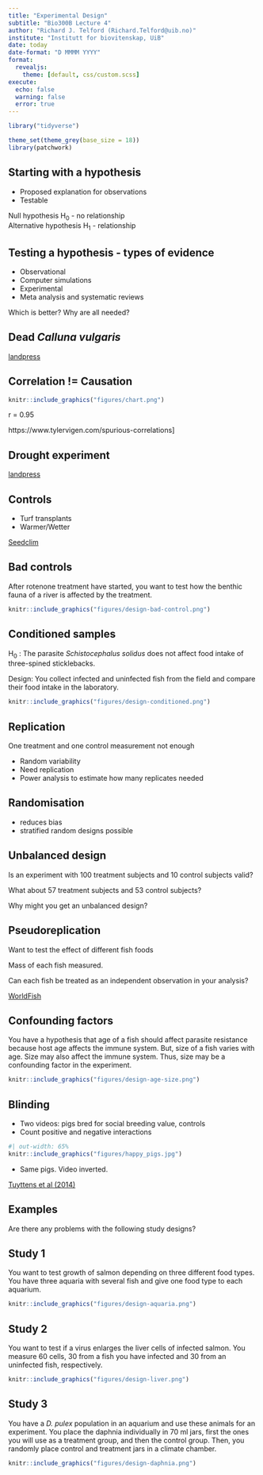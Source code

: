 ```yaml
---
title: "Experimental Design"
subtitle: "Bio300B Lecture 4"
author: "Richard J. Telford (Richard.Telford@uib.no)"
institute: "Institutt for biovitenskap, UiB"
date: today
date-format: "D MMMM YYYY"
format: 
  revealjs:
    theme: [default, css/custom.scss]
execute: 
  echo: false
  warning: false
  error: true
---
```



```r
library("tidyverse")

theme_set(theme_grey(base_size = 18))
library(patchwork)
```


## Starting with a hypothesis

- Proposed explanation for observations
- Testable

Null hypothesis H<sub>0</sub> - no relationship  
Alternative hypothesis H<sub>1</sub> - relationship


## Testing a hypothesis - types of evidence


- Observational
- Computer simulations
- Experimental
- Meta analysis and systematic reviews


Which is better? Why are all needed?


## Dead _Calluna vulgaris_{ background-image="figures/dead-calluna.jpg"}

::: aside
[landpress](https://www.uib.no/en/rg/EECRG/95156/landpress)
:::



## Correlation != Causation

```r
knitr::include_graphics("figures/chart.png")
```
r = 0.95

::: aside
https://www.tylervigen.com/spurious-correlations]
:::


## Drought experiment{ background-image="figures/EBYP1YCWkAMJXWp.jpeg"}

::: aside 
[landpress](https://www.uib.no/en/rg/EECRG/95156/landpress)
:::



## Controls{ background-image="figures/118.jpg"}

- Turf transplants
- Warmer/Wetter

::: aside
[Seedclim](https://audhalbritter.com/seedclim-large-scale-climate-change-experiment-in-the-western-norwegian-fjords/)
:::

## Bad controls

After rotenone treatment have started, you want to test how the benthic fauna
of a river is affected by the treatment.

```r
knitr::include_graphics("figures/design-bad-control.png")
```

## Conditioned samples

H~0~ : The parasite _Schistocephalus solidus_ does not affect food
intake of three-spined sticklebacks.

Design: You collect infected and uninfected fish from the
field and compare their food intake in the laboratory.

```r
knitr::include_graphics("figures/design-conditioned.png")
```


## Replication

One treatment and one control measurement not enough

- Random variability
- Need replication
- Power analysis to estimate how many replicates needed


## Randomisation

- reduces bias
- stratified random designs possible

## Unbalanced design

Is an experiment with 100 treatment subjects and 10 control subjects valid?

What about 57 treatment subjects and 53 control subjects?

Why might you get an unbalanced design?





## Pseudoreplication { background-image="figures/46695412244_66616e8523_c.jpg"}

Want to test the effect of different fish foods

Mass of each fish measured.

Can each fish be treated as an independent observation in your analysis?

::: aside
[WorldFish](https://www.flickr.com/photos/theworldfishcenter/46695412244)
:::


## Confounding factors

You have a hypothesis that age of a fish
should affect parasite resistance because  host age affects the immune
system. But, size of a fish varies with
age. Size may also affect the immune system. Thus, size may be a
confounding factor in the experiment.

```r
knitr::include_graphics("figures/design-age-size.png")
```


## Blinding

- Two videos: pigs bred for social breeding value, controls
- Count positive and negative interactions


```r
#| out-width: 65%
knitr::include_graphics("figures/happy_pigs.jpg")
```

- Same pigs. Video inverted.

::: aside
[Tuyttens et al (2014)](https://doi.org/10.1016/j.anbehav.2014.02.007)
:::

## Examples

Are there any problems
with the following study
designs?

## Study 1

You want to test growth of salmon depending
on three different food types. 
You have three aquaria with
several fish and give one food type to each aquarium.

```r
knitr::include_graphics("figures/design-aquaria.png")
```

## Study 2

You want to test if a virus enlarges the
liver cells of infected salmon.
You measure 60 cells, 30 from a fish you have infected and 30 from an uninfected fish, respectively.

```r
knitr::include_graphics("figures/design-liver.png")
```

## Study 3

You have a _D. pulex_ population in an
aquarium and use these animals for an experiment.
You place the
daphnia individually in 70 ml jars, first the ones you will
use as a treatment group, and then the control group.
Then, you randomly place control and treatment jars in a climate chamber.

```r
knitr::include_graphics("figures/design-daphnia.png")
```

